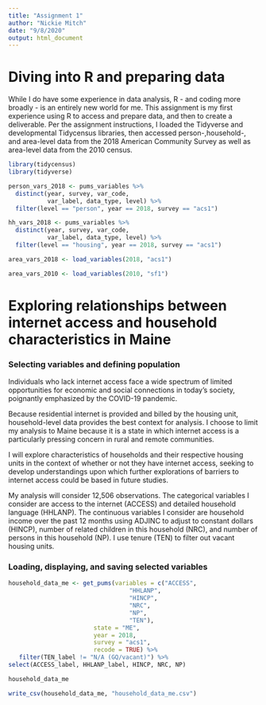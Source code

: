 ```yaml
---
title: "Assignment 1"
author: "Nickie Mitch"
date: "9/8/2020"
output: html_document
---
```

# Diving into R and preparing data

While I do have some experience in data analysis, R - and coding more broadly - is an entirely new world for me. This assignment is my first experience using R to access and prepare data, and then to create a deliverable. Per the assignment instructions, I loaded the Tidyverse and developmental Tidycensus libraries, then accessed person-,household-, and area-level data from the 2018 American Community Survey as well as area-level data from the 2010 census.

```r
library(tidycensus)
library(tidyverse)
```

```r
person_vars_2018 <- pums_variables %>%
  distinct(year, survey, var_code, 
           var_label, data_type, level) %>%
  filter(level == "person", year == 2018, survey == "acs1")
```

```r
hh_vars_2018 <- pums_variables %>%
  distinct(year, survey, var_code, 
           var_label, data_type, level) %>%
  filter(level == "housing", year == 2018, survey == "acs1")
```

```r
area_vars_2018 <- load_variables(2018, "acs1")
```

```r
area_vars_2010 <- load_variables(2010, "sf1")
```

# Exploring relationships between internet access and household characteristics in Maine

### Selecting variables and defining population
Individuals who lack internet access face a wide spectrum of limited opportunities for economic and social connections in today's society, poignantly emphasized by the COVID-19 pandemic. 

Because residential internet is provided and billed by the housing unit, household-level data provides the best context for analysis. I choose to limit my analysis to Maine because it is a state in which internet access is a particularly pressing concern in rural and remote communities. 

I will explore characteristics of households and their respective housing units in the context of whether or not they have internet access, seeking to develop understandings upon which further explorations of barriers to internet access could be based in future studies. 

My analysis will consider 12,506 observations. The categorical variables I consider are access to the internet (ACCESS) and detailed household language (HHLANP). The continuous variables I consider are household income over the past 12 months using ADJINC to adjust to constant dollars (HINCP), number of related children in this household (NRC), and number of persons in this household (NP). I use tenure (TEN) to filter out vacant housing units. 

### Loading, displaying, and saving selected variables

```r
household_data_me <- get_pums(variables = c("ACCESS",
                                  "HHLANP", 
                                  "HINCP",
                                  "NRC", 
                                  "NP",
                                  "TEN"),
                        state = "ME", 
                        year = 2018, 
                        survey = "acs1",
                        recode = TRUE) %>%
   filter(TEN_label != "N/A (GQ/vacant)") %>%
select(ACCESS_label, HHLANP_label, HINCP, NRC, NP)
```

```r
household_data_me
```

```r
write_csv(household_data_me, "household_data_me.csv")
```

